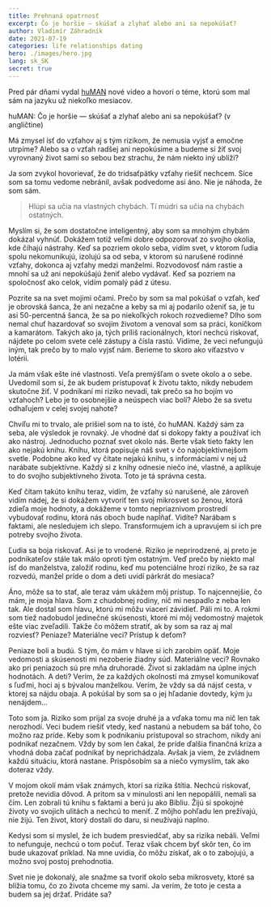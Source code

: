 ```yaml
---
title: Prehnaná opatrnosť
excerpt: Čo je horšie — skúšať a zlyhať alebo ani sa nepokúšať?
author: Vladimír Záhradník
date: 2021-07-19
categories: life relationships dating
hero: ./images/hero.jpg
lang: sk_SK
secret: true
---
```


Pred pár dňami vydal [huMAN][human] nové video a hovorí o téme, ktorú som mal sám na jazyku už niekoľko mesiacov.

<div class="Image__Medium">
  <YouTube videoId="oQaQ_JHHPcU" />
  <figcaption>huMAN: Čo je horšie — skúšať a zlyhať alebo ani sa nepokúšať? (v angličtine)</figcaption>
</div>

Má zmysel ísť do vzťahov aj s tým rizikom, že nemusia vyjsť a emočne utrpíme? Alebo sa o vzťah radšej ani nepokúsime a budeme si žiť svoj vyrovnaný život sami so sebou bez strachu, že nám niekto iný ublíži?

Ja som zvykol hovorievať, že do tridsaťpätky vzťahy riešiť nechcem. Síce som sa tomu vedome nebránil, avšak podvedome asi áno. Nie je náhoda, že som sám.

> Hlúpi sa učia na vlastných chybách. Tí múdri sa učia na chybách ostatných.

Myslím si, že som dostatočne inteligentný, aby som sa mnohým chybám dokázal vyhnúť. Dokážem totiž veľmi dobre odpozorovať zo svojho okolia, kde číhajú nástrahy. Keď sa pozriem okolo seba, vidím svet, v ktorom ľudia spolu nekomunikujú, izolujú sa od seba, v ktorom sú narušené rodinné vzťahy, dokonca aj vzťahy medzi manželmi. Rozvodovosť nám rastie a mnohí sa už ani nepokúšajú ženiť alebo vydávať. Keď sa pozriem na spoločnosť ako celok, vidím pomalý pád z útesu.

Pozrite sa na svet mojimi očami. Prečo by som sa mal pokúšať o vzťah, keď je obrovská šanca, že ani nezačne a keby sa mi aj podarilo oženiť sa, je tu asi 50-percentná šanca, že sa po niekoľkých rokoch rozvedieme? Dlho som nemal chuť hazardovať so svojím životom a venoval som sa práci, koníčkom a kamarátom. Takých ako ja, tých príliš racionálnych, ktorí nechcú riskovať, nájdete po celom svete celé zástupy a čísla rastú. Vidíme, že veci nefungujú iným, tak prečo by to malo vyjsť nám. Berieme to skoro ako víťazstvo v lotérii.

Ja mám však ešte iné vlastnosti. Veľa premýšľam o svete okolo a o sebe. Uvedomil som si, že ak budem pristupovať k životu takto, nikdy nebudem skutočne žiť. V podnikaní mi riziko nevadí, tak prečo sa ho bojím vo vzťahoch? Lebo je to osobnejšie a neúspech viac bolí? Alebo že sa svetu odhaľujem v celej svojej nahote?

Chvíľu mi to trvalo, ale prišiel som na to isté, čo huMAN. Každý sám za seba, ale výsledok je rovnaký. Je vhodné dať si dokopy fakty a používať ich ako nástroj. Jednoducho poznať svet okolo nás. Berte však tieto fakty len ako nejakú knihu. Knihu, ktorá popisuje náš svet v čo najobjektívnejšom svetle. Podobne ako keď vy čítate nejakú knihu, s informáciami v nej už narábate subjektívne. Každý si z knihy odnesie niečo iné, vlastné, a aplikuje to do svojho subjektívneho života. Toto je tá správna cesta.

Keď čítam takúto knihu teraz, vidím, že vzťahy sú narušené, ale zároveň vidím nádej, že si dokážem vytvoriť ten svoj mikrosvet so ženou, ktorá zdieľa moje hodnoty, a dokážeme v tomto nepriaznivom prostredí vybudovať rodinu, ktorá nás oboch bude napĺňať. Vidíte? Narábam s faktami, ale nesledujem ich slepo. Transformujem ich a upravujem si ich pre potreby svojho života.

Ľudia sa boja riskovať. Asi je to vrodené. Riziko je neprirodzené, aj preto je podnikateľov stále tak málo oproti tým ostatným. Veď prečo by niekto mal ísť do manželstva, založiť rodinu, keď mu potenciálne hrozí riziko, že sa raz rozvedú, manžel príde o dom a deti uvidí párkrát do mesiaca?

Áno, môže sa to stať, ale teraz vám ukážem môj prístup. To najcennejšie, čo mám, je moja hlava. Som z chudobnej rodiny, nič mi nespadlo z neba len tak. Ale dostal som hlavu, ktorú mi môžu viacerí závidieť. Páli mi to. A rokmi som tiež nadobudol jedinečné skúsenosti, ktoré mi môj vedomostný majetok ešte viac zveľadili. Takže čo môžem stratiť, ak by som sa raz aj mal rozviesť? Peniaze? Materiálne veci? Prístup k deťom?

Peniaze boli a budú. S tým, čo mám v hlave si ich zarobím opäť. Moje vedomosti a skúsenosti mi nezoberie žiadny súd. Materiálne veci? Rovnako ako pri peniazoch sú pre mňa druhoradé. Život si zakladám na úplne iných hodnotách. A deti? Verím, že za každých okolností má zmysel komunikovať s ľuďmi, hoci aj s bývalou manželkou. Verím, že vždy sa dá nájsť cesta, v ktorej sa nájdu obaja. A pokúšal by som sa o jej hľadanie dovtedy, kým ju nenájdem...

Toto som ja. Riziko som prijal za svoje druhé ja a vďaka tomu ma nič len tak nerozhodí. Veci budem riešiť vtedy, keď nastanú a nebudem sa báť toho, čo možno raz príde. Keby som k podnikaniu pristupoval so strachom, nikdy ani podnikať nezačnem. Vždy by som len čakal, že príde ďalšia finančná kríza a vhodná doba začať podnikať by neprichádzala. Avšak ja viem, že zvládnem každú situáciu, ktorá nastane. Prispôsobím sa a niečo vymyslím, tak ako doteraz vždy.

V mojom okolí mám však známych, ktorí sa rizika štítia. Nechcú riskovať, pretože nevidia dôvod. A pritom sa v minulosti ani len nepopálili, nemali sa čím. Len zobrali tú knihu s faktami a berú ju ako Bibliu. Žijú si spokojné životy vo svojich ulitách a nechcú to meniť. Z môjho pohľadu len prežívajú, nie žijú. Ten život, ktorý dostali do daru, si neužívajú naplno.

Kedysi som si myslel, že ich budem presviedčať, aby sa rizika nebáli. Veľmi to nefunguje, nechcú o tom počuť. Teraz však chcem byť skôr ten, čo im bude ukazovať príklad. Na mne uvidia, čo môžu získať, ak o to zabojujú, a možno svoj postoj prehodnotia.

Svet nie je dokonalý, ale snažme sa tvoriť okolo seba mikrosvety, ktoré sa blížia tomu, čo zo života chceme my sami. Ja verím, že toto je cesta a budem sa jej držať. Pridáte sa?

[//]: # (Used references)
[human]: https://www.youtube.com/channel/UCT2dUsMtd08RfaH12O9DCDg
